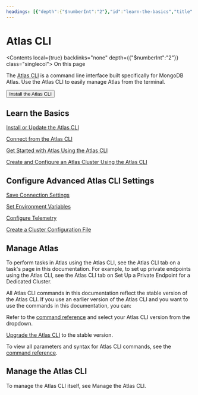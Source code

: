 ```yaml
---
headings: [{"depth":{"$numberInt":"2"},"id":"learn-the-basics","title":[{"type":"text","position":{"start":{"line":{"$numberInt":"23"}}},"value":"Learn the Basics"}],"selector_ids":{}},{"depth":{"$numberInt":"2"},"id":"configure-advanced-atlas-cli-settings","title":[{"type":"text","position":{"start":{"line":{"$numberInt":"35"}}},"value":"Configure Advanced Atlas CLI Settings"}],"selector_ids":{}},{"depth":{"$numberInt":"2"},"id":"manage-service","title":[{"type":"text","position":{"start":{"line":{"$numberInt":"47"}}},"value":"Manage "},{"type":"substitution_reference","position":{"start":{"line":{"$numberInt":"47"}}},"children":[{"type":"text","position":{"start":{"line":{"$numberInt":"0"}}},"value":"Atlas"}],"name":"service"}],"selector_ids":{}},{"depth":{"$numberInt":"2"},"id":"manage-the-atlas-cli","title":[{"type":"text","position":{"start":{"line":{"$numberInt":"70"}}},"value":"Manage the Atlas CLI"}],"selector_ids":{}}]
---
```


<span id="std-label-atlas-cli" />

# Atlas CLI

<Contents local={true} backlinks="none" depth={{"$numberInt":"2"}} class="singlecol">
  On this page
</Contents>

The [Atlas CLI](https://www.mongodb.com/docs/atlas/cli/current/) is a command line interface built
specifically for MongoDB <SubstitutionReference>Atlas</SubstitutionReference>. Use the Atlas CLI to easily
manage <SubstitutionReference>Atlas</SubstitutionReference> from the terminal.

<Button uri="https://www.mongodb.com/docs/atlas/cli/stable/install-atlas-cli/">
  Install the Atlas CLI
</Button>

## Learn the Basics

[Install or Update the Atlas CLI](https://www.mongodb.com/docs/atlas/cli/current/install-atlas-cli/)

[Connect from the Atlas CLI](https://www.mongodb.com/docs/atlas/cli/current/connect-atlas-cli/)

[Get Started with Atlas Using the Atlas CLI](https://www.mongodb.com/docs/atlas/cli/current/atlas-cli-getting-started/)

[Create and Configure an Atlas Cluster Using the Atlas CLI](https://www.mongodb.com/docs/atlas/cli/current/atlas-cli-quickstart/)

## Configure Advanced Atlas CLI Settings

[Save Connection Settings](https://www.mongodb.com/docs/atlas/cli/current/atlas-cli-save-connection-settings/)

[Set Environment Variables](https://www.mongodb.com/docs/atlas/cli/current/atlas-cli-env-variables/)

[Configure Telemetry](https://www.mongodb.com/docs/atlas/cli/current/telemetry/)

[Create a Cluster Configuration File](https://www.mongodb.com/docs/atlas/cli/current/cluster-config-file/)

## Manage <SubstitutionReference>Atlas</SubstitutionReference>

To perform tasks in <SubstitutionReference>Atlas</SubstitutionReference> using the Atlas CLI, see the
<Guilabel>Atlas CLI</Guilabel> tab on a task's page in this documentation. For example, to set up private endpoints using the Atlas CLI, see
the <Guilabel>Atlas CLI</Guilabel> tab on Set Up a Private Endpoint for a Dedicated Cluster.

All Atlas CLI commands in this documentation reflect the stable
version of the Atlas CLI. If you use an earlier version of
the Atlas CLI and you want to use the commands in this
documentation, you can:

Refer to the [command reference](https://www.mongodb.com/docs/atlas/cli/current/command/atlas/)
and select your Atlas CLI version from the dropdown.

[Upgrade the Atlas CLI](https://www.mongodb.com/docs/atlas/cli/current/install-atlas-cli/#update-the-atlas-cli)
to the stable version.

To view all parameters and syntax for Atlas CLI commands, see the
[command reference](https://www.mongodb.com/docs/atlas/cli/current/command/atlas/).

## Manage the Atlas CLI

To manage the Atlas CLI itself, see Manage the Atlas CLI.

<Toctree titlesonly={true} />

